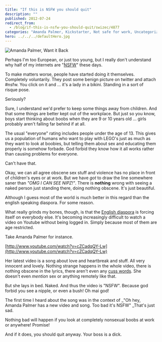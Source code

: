 ```yaml
---
title: "If this is NSFW you should quit"
description: ""
published: 2012-07-24
redirect_from:
  - /blog/if-this-is-nsfw-you-should-quit/swizec/4877
categories: "Amanda Palmer, Kickstarter, Not safe for work, Uncategorized, video, YouTube"
hero: ../../../defaultHero.jpg
---
```


![Amanda Palmer, Want it Back](https://swizec.com/wp-content/uploads/2012/07/amanda-palmer-want-it-back.png "Amanda Palmer, Want it Back")

Perhaps I'm too European, or just too young, but I really don't understand why half of my internets are "[NSFW](http://en.wikipedia.org/wiki/Not_safe_for_work "Not safe for work")" these days.

To make matters worse, people have started doing it themselves. Completely voluntarily. They post some benign picture on twitter and attach #nsfw. You click on it and ... it's a lady in a bikini. Standing in a sort of risque pose.

Seriously?

Sure, I understand we'd prefer to keep some things away from children. And that some things are better kept out of the workplace. But just so you know, boys start thinking about boobs when they are 9 or 10 years old ... girls probably aren't falling far behind if at all.

The usual "everyone" rating includes people under the age of 13. This gives us a population of humans who want to play with LEGO's just as much as they want to look at boobies, but telling them about sex and educating them properly is somehow forbade. God forbid they know how it all works rather than causing problems for everyone.

Can't have that.

Okay, we can all agree obscene sex stuff and violence has no place in front of children's eyes or at work. But we have _got_ to draw the line somewhere saner than _"OMG I CAN SEE NIPZ!"_. There is **nothing** wrong with seeing a naked person just standing there, doing nothing obscene. It's just beautiful.

Although I guess most of the world is much better in this regard than the english speaking diaspora. For some reason.

What really grinds my bones, though, is that the [English diaspora](http://en.wikipedia.org/wiki/English_people "English people") is forcing itself on everybody else. It's becoming increasingly difficult to watch a video on Youtube without being logged in. Simply because most of them are age restricted.

Take Amanda Palmer for instance.

[http://www.youtube.com/watch?v=cZCadqQY-Lw](http://www.youtube.com/watch?v=cZCadqQY-Lw)

Her latest video is a song about love and heartbreak and stuff. All very innocent and lovely. Nothing strange happens in the whole video, there is nothing obscene in the lyrics, there aren't even any [cuss words](http://en.wikipedia.org/wiki/Profanity "Profanity"). She doesn't even _mention_ sex or anything remotely like that.

But she lays in bed. Naked. And thus the video is "NSFW". Because god forbid you see a nipple, or even a bush! Oh mai god!

The first time I heard about the song was in the context of \_"Oh hey, Amanda Palmer has a new video and song. Too bad it's NSFW" \_That's just sad.

Nothing bad will happen if you look at completely nonsexual boobs at work or anywhere! Promise!

And if it does, you should quit anyway. Your boss is a dick.

